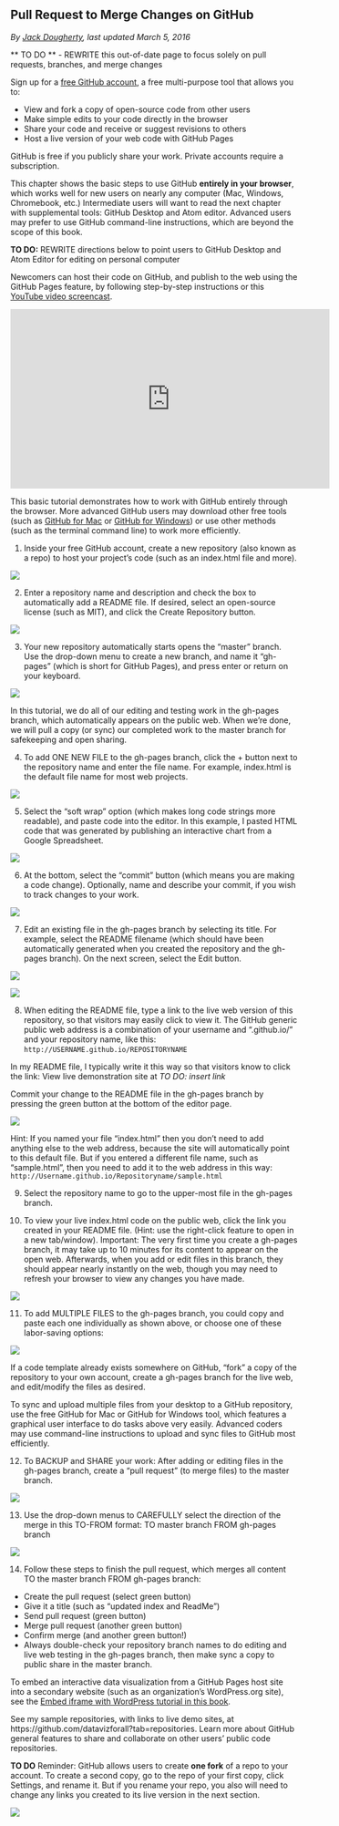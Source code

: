 ## Pull Request to Merge Changes on GitHub {#pull-request}
*By [Jack Dougherty](authors), last updated March 5, 2016*

** TO DO **
- REWRITE this out-of-date page to focus solely on pull requests, branches, and merge changes

Sign up for a [free GitHub account](http://github.com), a free multi-purpose tool that allows you to:

- View and fork a copy of open-source code from other users
- Make simple edits to your code directly in the browser
- Share your code and receive or suggest revisions to others
- Host a live version of your web code with GitHub Pages

GitHub is free if you publicly share your work. Private accounts require a subscription.

This chapter shows the basic steps to use GitHub **entirely in your browser**, which works well for new users on nearly any computer (Mac, Windows, Chromebook, etc.) Intermediate users will want to read the next chapter with supplemental tools: GitHub Desktop and Atom editor. Advanced users may prefer to use GitHub command-line instructions, which are beyond the scope of this book.

**TO DO:** REWRITE directions below to point users to GitHub Desktop and Atom Editor for editing on personal computer

Newcomers can host their code on GitHub, and publish to the web using the GitHub Pages feature, by following step-by-step instructions or this [YouTube video screencast](http://youtu.be/ZVejLE8qtOI).

<iframe width="560" height="315" src="https://www.youtube.com/embed/ZVejLE8qtOI?rel=0" frameborder="0" allow="autoplay; encrypted-media" allowfullscreen></iframe>

This basic tutorial demonstrates how to work with GitHub entirely through the browser. More advanced GitHub users may download other free tools (such as [GitHub for Mac](https://mac.github.com) or [GitHub for Windows](https://windows.github.com)) or use other methods (such as the terminal command line) to work more efficiently.

1) Inside your free GitHub account, create a new repository (also known as a repo) to host your project's code (such as an index.html file and more).

![](images/08-github/GitHub-NewRepo.png)

2) Enter a repository name and description and check the box to automatically add a README file. If desired, select an open-source license (such as MIT), and click the Create Repository button.

![](images/08-github/GitHub-CreateRepo.png)

3) Your new repository automatically starts opens the "master" branch. Use the drop-down menu to create a new branch, and name it "gh-pages" (which is short for GitHub Pages), and press enter or return on your keyboard.

![](images/08-github/GitHub-CreateBranch.png)

In this tutorial, we do all of our editing and testing work in the gh-pages branch, which automatically appears on the public web. When we're done, we will pull a copy (or sync) our completed work to the master branch for safekeeping and open sharing.

4) To add ONE NEW FILE to the gh-pages branch, click the + button next to the repository name and enter the file name. For example, index.html is the default file name for most web projects.

![](images/08-github/GitHub-CreateNewFile.png)

5) Select the "soft wrap" option (which makes long code strings more readable), and paste code into the editor. In this example, I pasted HTML code that was generated by publishing an interactive chart from a Google Spreadsheet.

![](images/08-github/GitHub-CreateFile.png)

6) At the bottom, select the "commit" button (which means you are making a code change). Optionally, name and describe your commit, if you wish to track changes to your work.

![](images/08-github/GitHub-CommitButton.png)

7) Edit an existing file in the gh-pages branch by selecting its title. For example, select the README filename (which should have been automatically generated when you created the repository and the gh-pages branch). On the next screen, select the Edit button.

![](images/08-github/GitHub-EditFile.png)

![](images/08-github/GitHub-EditFile2.png)

8) When editing the README file, type a link to the live web version of this repository, so that visitors may easily click to view it. The GitHub generic public web address is a combination of your username and ".github.io/" and your repository name, like this: `http://USERNAME.github.io/REPOSITORYNAME`

In my README file, I typically write it this way so that visitors know to click the link:
View live demonstration site at *TO DO: insert link *

Commit your change to the README file in the gh-pages branch by pressing the green button at the bottom of the editor page.

![](images/08-github/GitHub-EditReadMe.png)

Hint: If you named your file "index.html" then you don't need to add anything else to the web address, because the site will automatically point to this default file. But if you entered a different file name, such as "sample.html", then you need to add it to the web address in this way:  `http://Username.github.io/Repositoryname/sample.html`

9) Select the repository name to go to the upper-most file in the gh-pages branch.

10) To view your live index.html code on the public web, click the link you created in your README file. (Hint: use the right-click feature to open in a new tab/window). Important: The very first time you create a gh-pages branch, it may take up to 10 minutes for its content to appear on the open web. Afterwards, when you add or edit files in this branch, they should appear nearly instantly on the web, though you may need to refresh your browser to view any changes you have made.

![](images/08-github/GitHub-SelectRepoName2.png)

11) To add MULTIPLE FILES to the gh-pages branch, you could copy and paste each one individually as shown above, or choose one of these labor-saving options:

![](images/08-github/GitHub-ForkCloneDownload.png)

If a code template already exists somewhere on GitHub, "fork" a copy of the repository to your own account, create a gh-pages branch for the live web, and edit/modify the files as desired.

To sync and upload multiple files from your desktop to a GitHub repository, use the free GitHub for Mac or GitHub for Windows tool, which features a graphical user interface to do tasks above very easily.
Advanced coders may use command-line instructions to upload and sync files to GitHub most efficiently.

12) To BACKUP and SHARE your work: After adding or editing files in the gh-pages branch, create a "pull request" (to merge files) to the master branch.

![](images/08-github/GitHub-PullRequest.png)

13) Use the drop-down menus to CAREFULLY select the direction of the merge in this TO-FROM format:
TO master branch FROM gh-pages branch

![](images/08-github/GitHub-ToFrom.png)

14) Follow these steps to finish the pull request, which merges all content TO the master branch FROM gh-pages branch:

- Create the pull request (select green button)
- Give it a title (such as "updated index and ReadMe")
- Send pull request (green button)
- Merge pull request (another green button)
- Confirm merge (and another green button!)
- Always double-check your repository branch names to do editing and live web testing in the gh-pages branch, then make sync a copy to public share in the master branch.

To embed an interactive data visualization from a GitHub Pages host site into a secondary website (such as an organization's WordPress.org site), see the [Embed iframe with WordPress tutorial in this book](iframe-wordpress).

See my sample repositories, with links to live demo sites, at https://github.com/datavizforall?tab=repositories. Learn more about GitHub general features to share and collaborate on other users' public code repositories.

**TO DO**
Reminder: GitHub allows users to create **one fork** of a repo to your account. To create a second copy, go to the repo of your first copy, click Settings, and rename it. But if you rename your repo, you also will need to change any links you created to its live version in the next section.

![](images/08-github/Github-settings-rename.png)
